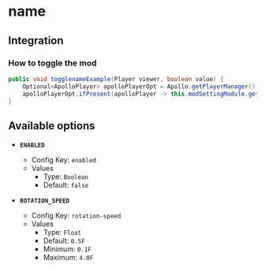 # name

## Integration

### How to toggle the mod

```java
public void togglenameExample(Player viewer, boolean value) {
    Optional<ApolloPlayer> apolloPlayerOpt = Apollo.getPlayerManager().getPlayer(viewer.getUniqueId());
    apolloPlayerOpt.ifPresent(apolloPlayer -> this.modSettingModule.getOptions().set(apolloPlayer, ModItemPhysics.ENABLED, value));
}
```

## Available options

- __`ENABLED`__
    - Config Key: `enabled`
    - Values
        - Type: `Boolean`
        - Default: `false`

- __`ROTATION_SPEED`__
    - Config Key: `rotation-speed`
    - Values
        - Type: `Float`
        - Default: `0.5F`
        - Minimum: `0.1F`
        - Maximum: `4.0F`

